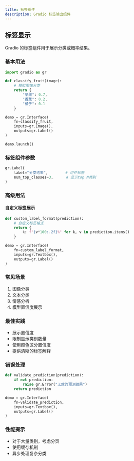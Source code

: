 ```yaml
---
title: 标签组件
description: Gradio 标签输出组件
---
```


## 标签显示

Gradio 的标签组件用于展示分类或概率结果。

### 基本用法

```python
import gradio as gr

def classify_fruit(image):
    # 模拟图像分类
    return {
        "苹果": 0.7, 
        "香蕉": 0.2, 
        "橘子": 0.1
    }

demo = gr.Interface(
    fn=classify_fruit,
    inputs=gr.Image(),
    outputs=gr.Label()
)

demo.launch()
```

### 标签组件参数

```python
gr.Label(
    label="分类结果",        # 组件标签
    num_top_classes=3,      # 显示top N类别
)
```

### 高级用法

#### 自定义标签展示

```python
def custom_label_format(prediction):
    # 自定义标签格式
    return {
        k: f"{v*100:.2f}%" for k, v in prediction.items()
    }

demo = gr.Interface(
    fn=custom_label_format,
    inputs=gr.Textbox(),
    outputs=gr.Label()
)
```

### 常见场景

1. 图像分类
2. 文本分类
3. 情感分析
4. 模型置信度展示

### 最佳实践

- 展示置信度
- 限制显示类别数量
- 使用颜色区分置信度
- 提供清晰的标签解释

### 错误处理

```python
def validate_prediction(prediction):
    if not prediction:
        raise gr.Error("无效的预测结果")
    return prediction

demo = gr.Interface(
    fn=validate_prediction,
    inputs=gr.Textbox(),
    outputs=gr.Label()
)
```

### 性能提示

- 对于大量类别，考虑分页
- 使用缓存机制
- 异步处理复杂分类 